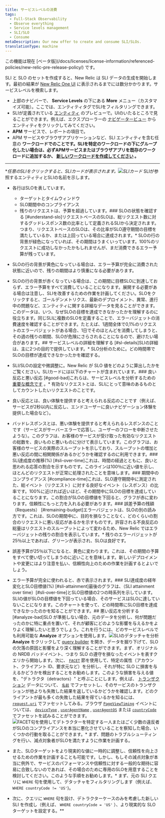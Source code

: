 ```yaml
---
title: サービスレベルの消費
tags:
  - Full-Stack Observability
  - Observe everything
  - Service levels management
  - SLI/SLO
  - Consume
metaDescription: Our new offer to create and consume SLI/SLOs.
translationType: machine
---
```


<Callout title="ベータ版機能">
  この機能は現在 [ベータ版](/docs/licenses/license-information/referenced-policies/new-relic-pre-release-policy/) です。
</Callout>

SLI と SLO のセットを作成すると、New Relic は SLI データの生成を開始します。最初の結果が [New Relic One UI](https://one.newrelic.com/) に表示されるまでには数分かかります。サービスレベルを検索します。

* 上部のナビバーで、 **Service Levels** の下にある **More** メニュー（カスタマイズ可能）。ここでは、エンティティタグでSLIをフィルタリングできます。
* SLIが定義されている [エンティティ](/docs/new-relic-one/use-new-relic-one/core-concepts/what-entity-new-relic/) のプレビューで。UIのいたるところで見ることができます。例えば、エクスプローラーの [ナビゲータービュー](/docs/new-relic-one/use-new-relic-one/core-concepts/new-relic-explorer-view-performance-across-apps-services-hosts/#view-navigator) からエンティティをクリックしてみてください。
* **APM** サービスで、レポートの項目で。
* APM サービスやブラウザアプリケーションなど、SLI エンティティを含む任意の **ワークロードでのことです。SLIを特定のワークロードの下にグループ化したい場合は、必ずAPMサービスまたはブラウザアプリを既存のワークロードに追加するか、 [新しいワークロードを作成してください](/docs/new-relic-one/use-new-relic-one/workloads/use-workloads/) 。**
* ****

**任意のSLIをクリックすると、SLIカードが表示されます。![SLIカード](./images/sli_card.png "SLIカード")* SLIが参照するエンティティとSLIの名前を示します。

* 各行はSLOを表しています。

  * ターゲットとタイムウィンドウ
  * SLO期間中のコンプライアンス
  * 残りのリクエストは、予算を超過しています。### SLOの状態を確認する [#understand-slo]リクエストベースのSLOは、総リクエスト数に対するグッドレスポンス数の比率として定義されるSLIから決定されます。つまり、リクエストベースのSLOは、その比率がSLO遵守期間の目標を満たしているか、または上回っている場合に達成されます。* SLOの行の背景が緑色になっていれば、その期間はうまくいっています。100%のリクエストに成功しなかったかもしれませんが、まだ消費できるエラー予算が残っています。
* SLOの行の背景が黄色になっている場合は、エラー予算が完全に消費された状態に近いので、残りの期間はより慎重になる必要があります。
* SLOの行の背景が赤くなっている場合は、この期間に目標SLOに到達しておらず、エラー予算をすべて消費していることになります。展開する必要がある場合は注意し、SLIを改善するための作業を計画してください。SLOをクリックすると、ゴールデンメトリクス、最新のデプロイメント、異常、進行中の問題など、エンティティに関する詳細なデータを見ることができます。このデータは、いつ、なぜSLOの目標を達成できなかったかを理解するのに役立ちます。同じSLIに複数のSLOを定義することで、エラーバジェットの消費速度を確認することができます。たとえば、1週間全体で0,1%のリクエストのエラーバジェットがある場合、1日でそのほとんどを消費してしまうと、その週の残りの期間、SLOが危険にさらされることになるので、避けたい場合があります。## サービスレベルの詳細を理解する [#sl-details]SLIの詳細は、主に2つの目的で提供しています。* SLO分析のために。どの時間帯でSLOの目標が達成できなかったかを確認する。
* SLI/SLOの設定や微調整に。New Relic が SLO 値をどのように算出したかをご覧ください。SLIカードには以下のチャートが含まれています。### 良い反応と悪い反応 [#good-bad]これらは、サービスレベルを分析するための [重要な概念です](/docs/service-level-management/create-slm#request-response) 。* 有効なリクエストとは、SLIにとって意味のあるものとしてカウントしたいリクエストのことです。
* 良い反応とは、良い体験を提供すると考えられる反応のことです（例えば、サービスが2秒以内に反応し、エンドユーザーに良いナビゲーション体験を提供した場合など）。
* バッドレスポンスとは、悪い体験を提供すると考えられるレスポンスのことです（サービスがサーバーエラーで応答し、ユーザーのフローを中断させたような）。このグラフは、お客様のサービスが受け取った有効なリクエストの総数を、良いものと悪いものに分けて表示しています。このグラフは、お客様のサービスの実際のスループットを示しており、スループットの増加と悪い反応の間に相関関係があるかどうかを確認するのに利用できます。### SLI達成度の推移(%) [#sli-over-time]これは、時間の経過とともに、良いと思われる応答の割合を示すものです。このラインは100％に近い値を示し、ほとんどのリクエストが正常に処理されたことを意味します。### 期間中のコンプライアンス [#compliance-time]これは、SLO遵守期間中に測定された、総イベント（リクエスト）に対する良好なイベント（レスポンス）の比率です。100%に近ければ近いほど、その期間中にSLOの目標を達成していることになります。この割合がSLOの目標値を下回ると、グラフが赤に変わります。信頼性にもっと力を入れる必要があります。### 誤差予算の残額（Requests） [#remaining-budget]エラーバジェットは、SLOの別の読み方です。これは、SLOの期間中に、目的を損なうことなく、どのくらいの割合のリクエストに悪い反応があるかを示すものです。許容される不良反応の総量はリクエストのスループットによって変わるため、New Relic ではエラーバジェットの残りの割合を表示しています。* 残りのエラーバジェットが25％以上であれば、グリーンが表示され、SLOは良好です。
* 誤差予算が25％以下になると、黄色に変わります。これは、その期間の予算をすべて使い切ってしまうのに近いことを意味します。新しいデプロイメントや変更にはより注意を払い、信頼性向上のための作業を計画するとよいでしょう。
* エラー予算が完全に使われると、赤で表示されます。### SLI達成度の経年変化とSLO目標値(%) [#sli-attainment]最後のグラフは、（SLI attainment over time）\[#sli-over-time]とSLO目標値の2つの時系列を示しています。SLIの値がSLOの目標値を下回っている場合、そのサービスはSLOに達していないことになります。このチャートを使って、どの時間帯にSLO目標を達成できなかったのかを知ることができます。## 悪い反応を分析する [#analyze-bad]SLO が準拠しない場合、元のデータを分析し、何が問題だったのかに特に重点を置いて、それが顧客にどのような影響を与えるかをよりよく理解したいと思うでしょう。これを行うには、どのサービスレベルでも利用可能な **Analyze** オプションを使用します。![SLIのデタッチャを分析](./images/sli_analyze.png "SLIのデタッチャを分析")**Analyze** をクリックして [query builder](/docs/query-your-data/explore-query-data/query-builder/introduction-query-builder/) を開き、データを掘り下げて、SLOの欠落の原因と影響をより深く理解することができます。まず、オリジナルの NRDB バッドイベント、つまり SLO の遵守を損なったイベントを表すクエリから開始します。次に、 [`FACET`](/docs/query-your-data/nrql-new-relic-query-language/get-started/nrql-syntax-clauses-functions/#sel-facet) 節を使用して、特定の属性（アカウント、クライアント ID、要求元など）を分析し、それが特に SLO に損害を与えるかどうかを検出することをお勧めします。このような損害を与える値を、"デトラクタ（detractors）" と呼ぶことにします。例えば、 [トランザクション](https://docs.newrelic.com/attribute-dictionary/?event=Transaction) データについて、 [`名前`](https://docs.newrelic.com/attribute-dictionary/?event=Transaction&attribute=name) でファセットし、そのサービスのトランザクションが他よりも失敗した結果を返しているかどうかを確認します。どのクライアントが最も多くの失敗した結果を得ているかを知るには、 [`request.uri`](https://docs.newrelic.com/attribute-dictionary/?event=Transaction&attribute=request.uri) でファセットしてみる。ブラウザ [`PageViewTiming`](https://docs.newrelic.com/attribute-dictionary?event=PageViewTiming) イベントについては、 [`deviceType`](https://docs.newrelic.com/attribute-dictionary?event=PageViewTiming&attribute=deviceType) , [`userAgentName`](https://docs.newrelic.com/attribute-dictionary/?event=PageViewTiming&attribute=userAgentName) , [`userAgentOS`](https://docs.newrelic.com/attribute-dictionary/?event=PageViewTiming&attribute=userAgentOS) または [`countryCode`](https://docs.newrelic.com/attribute-dictionary/?event=PageViewTiming&attribute=countryCode) でファセットを試みることができます。![FACET句を使用してデトラクターを特定する](./images/sli_bad_events.png "FACET句を使用してデトラクターを特定する")一人またはごく少数の違反者がSLOのコンプライアンスを本当に悪化させていることを察知した場合、いくつかの行動を取ることができます。* まず、問題のトラブルシューティングを行い、減点対象者がSLOを満たすように作業を計画する。
* また、SLOターゲットをより現実的な値に一時的に調整し、信頼性を向上させるための作業を計画することも可能です。しかし、もしその減点対象が本当に例外で、サービスのパフォーマンスや信頼性に対する一般的な期待に容易に合致しないのであれば、その場合のために専用のSLOを用意することを検討してください。このような手順をお勧めします。* まず、元の SLI クエリに `WHERE` 句を使用して、デタッチャをフィルタリングします（例えば、 `WHERE countryCode != 'US'`)。
* 次に、クエリに `WHERE` 句を設け、デトラクターケースのみを考慮した新しい SLI を作成し（例えば、 `WHERE countryCode = 'US'` ）、より現実的な SLO ターゲットを設定する。**